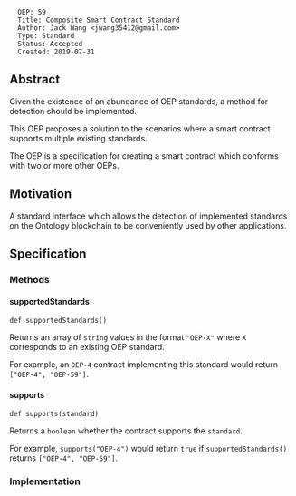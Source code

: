 <pre>
  OEP: 59
  Title: Composite Smart Contract Standard
  Author: Jack Wang <jwang35412@gmail.com>
  Type: Standard
  Status: Accepted
  Created: 2019-07-31
</pre>

==Abstract==

Given the existence of an abundance of OEP standards, a method for detection should be implemented.

This OEP proposes a solution to the scenarios where a smart contract supports multiple existing standards.

The OEP is a specification for creating a smart contract which conforms with two or more other OEPs.

==Motivation==

A standard interface which allows the detection of implemented standards on the Ontology blockchain to be conveniently used by other applications.

==Specification==

===Methods===

====supportedStandards====

<pre>
def supportedStandards()
</pre>

Returns an array of <code>string</code> values in the format <code>"OEP-X"</code> where <code>X</code> corresponds to an existing OEP standard.

For example, an <code>OEP-4</code> contract implementing this standard would return <code>["OEP-4", "OEP-59"]</code>.

====supports====

<pre>
def supports(standard)
</pre>

Returns a <code>boolean</code> whether the contract supports the <code>standard</code>.

For example, <code>supports("OEP-4")</code> would return <code>true</code> if <code>supportedStandards()</code> returns <code>["OEP-4", "OEP-59"]</code>.

===Implementation===
